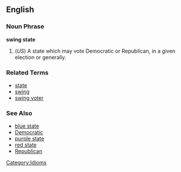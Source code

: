 ==English==

===Noun Phrase===
'''swing state'''

# (''US'') A state which may vote Democratic or Republican, in a given election or generally.

===Related Terms===
*[[state]]
*[[swing]]
*[[swing voter]]

===See Also===
*[[blue state]]
*[[Democratic]]
*[[purple state]]
*[[red state]]
*[[Republican]]

[[Category:Idioms]]